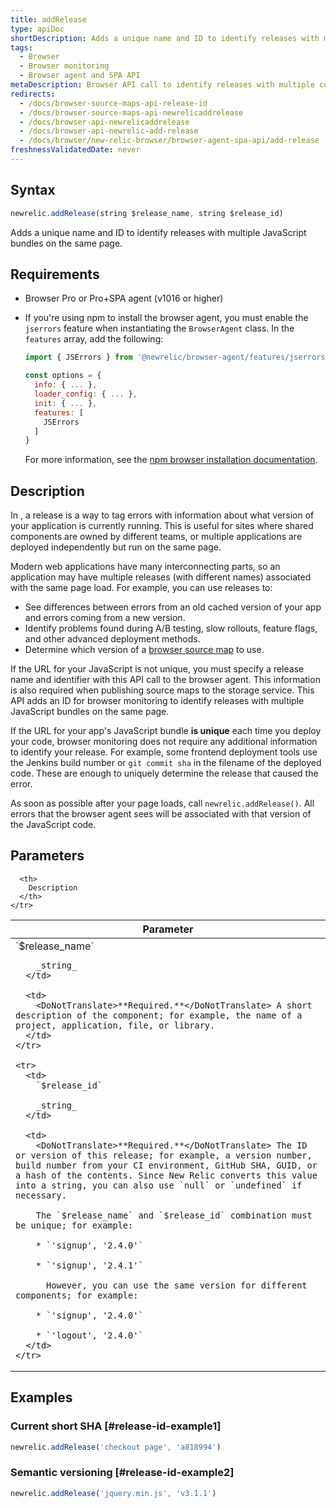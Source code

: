 ```yaml
---
title: addRelease
type: apiDoc
shortDescription: Adds a unique name and ID to identify releases with multiple JavaScript bundles on the same page.
tags:
  - Browser
  - Browser monitoring
  - Browser agent and SPA API
metaDescription: Browser API call to identify releases with multiple components on the same page.
redirects:
  - /docs/browser-source-maps-api-release-id
  - /docs/browser-source-maps-api-newrelicaddrelease
  - /docs/browser-api-newrelicaddrelease
  - /docs/browser-api-newrelic-add-release
  - /docs/browser/new-relic-browser/browser-agent-spa-api/add-release
freshnessValidatedDate: never
---
```



## Syntax

```js
newrelic.addRelease(string $release_name, string $release_id)
```

Adds a unique name and ID to identify releases with multiple JavaScript bundles on the same page.

## Requirements

* Browser Pro or Pro+SPA agent (v1016 or higher)
* If you're using npm to install the browser agent, you must enable the `jserrors` feature when instantiating the `BrowserAgent` class. In the `features` array, add the following:

  ```js
  import { JSErrors } from '@newrelic/browser-agent/features/jserrors';

  const options = {
    info: { ... },
    loader_config: { ... },
    init: { ... },
    features: [
      JSErrors
    ]
  }
  ```

  For more information, see the [npm browser installation documentation](https://www.npmjs.com/package/@newrelic/browser-agent#new-relic-browser-agent).

## Description

In <InlinePopover type="browser" />, a release is a way to tag errors with information about what version of your application is currently running. This is useful for sites where shared components are owned by different teams, or multiple applications are deployed independently but run on the same page.

Modern web applications have many interconnecting parts, so an application may have multiple releases (with different names) associated with the same page load. For example, you can use releases to:

* See differences between errors from an old cached version of your app and errors coming from a new version.
* Identify problems found during A/B testing, slow rollouts, feature flags, and other advanced deployment methods.
* Determine which version of a [browser source map](/docs/new-relic-browser-source-map-support) to use.

If the URL for your JavaScript is not unique, you must specify a release name and identifier with this API call to the browser agent. This information is also required when publishing source maps to the storage service. This API adds an ID for browser monitoring to identify releases with multiple JavaScript bundles on the same page.

If the URL for your app's JavaScript bundle <DoNotTranslate>**is unique**</DoNotTranslate> each time you deploy your code, browser monitoring does not require any additional information to identify your release. For example, some frontend deployment tools use the Jenkins build number or `git commit sha` in the filename of the deployed code. These are enough to uniquely determine the release that caused the error.

As soon as possible after your page loads, call `newrelic.addRelease()`. All errors that the browser agent sees will be associated with that version of the JavaScript code.

## Parameters

<table>
  <thead>
    <tr>
      <th width="25%">
        Parameter
      </th>

      <th>
        Description
      </th>
    </tr>
  </thead>

  <tbody>
    <tr>
      <td>
        `$release_name`

        _string_
      </td>

      <td>
        <DoNotTranslate>**Required.**</DoNotTranslate> A short description of the component; for example, the name of a project, application, file, or library.
      </td>
    </tr>

    <tr>
      <td>
        `$release_id`

        _string_
      </td>

      <td>
        <DoNotTranslate>**Required.**</DoNotTranslate> The ID or version of this release; for example, a version number, build number from your CI environment, GitHub SHA, GUID, or a hash of the contents. Since New Relic converts this value into a string, you can also use `null` or `undefined` if necessary.

        The `$release_name` and `$release_id` combination must be unique; for example:

        * `'signup', '2.4.0'`

        * `'signup', '2.4.1'`

          However, you can use the same version for different components; for example:

        * `'signup', '2.4.0'`

        * `'logout', '2.4.0'`
      </td>
    </tr>
  </tbody>
</table>

## Examples

### Current short SHA [#release-id-example1]

```js
newrelic.addRelease('checkout page', 'a818994')
```

### Semantic versioning [#release-id-example2]

```js
newrelic.addRelease('jquery.min.js', 'v3.1.1')
```
